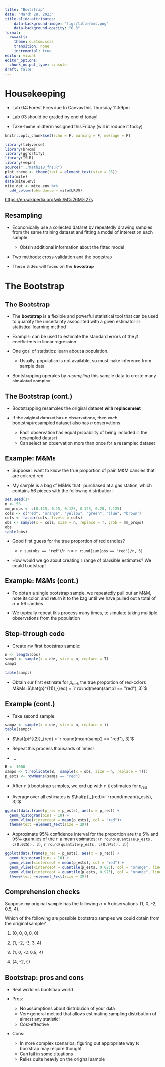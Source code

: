 ```yaml
---
title: "Bootstrap"
date: "March 28, 2023"
title-slide-attributes:
    data-background-image: "figs/title/mms.png"
    data-background-opacity: "0.3"
format: 
  revealjs:
    theme: custom.scss
    transition: none
    incremental: true
editor: visual
editor_options: 
  chunk_output_type: console
draft: false
---
```


# Housekeeping

-   Lab 04: Forest Fires due to Canvas this Thursday 11:59pm

-   Lab 03 should be graded by end of today!

-   Take-home midterm assigned this Friday (will introduce it today)

```r
knitr::opts_chunk$set(echo = F, warning = F, message = F)

library(tidyverse)
library(broom)
library(ggfortify)
library(ISLR)
library(vegan)
source("../math218_fns.R")
plot_theme <- theme(text = element_text(size = 16))
data(mite)
data(mite.env)
mite_dat <- mite.env %>%
  add_column(abundance = mite$LRUG)

```

::: footer
<https://en.wikipedia.org/wiki/M%26M%27s>
:::

## Resampling

-   Economically use a collected dataset by repeatedly drawing samples from the same training dataset and fitting a model of interest on each sample

    -   Obtain additional information about the fitted model

-   Two methods: cross-validation and the bootstrap

-   These slides will focus on the **bootstrap**

# The Bootstrap

## The Bootstrap

-   The **bootstrap** is a flexible and powerful statistical tool that can be used to quantify the uncertainty associated with a given estimator or statistical learning method

-   Example: can be used to estimate the standard errors of the $\beta$ coefficients in linear regression

-   One goal of statistics: learn about a population.

    -   Usually, population is not available, so must make inference from sample data

-   Bootstrapping operates by *resampling* this sample data to create many simulated samples

## The Bootstrap (cont.)

-   Bootstrapping resamples the original dataset **with replacement**

-   If the original dataset has $n$ observations, then each bootstrap/resampled dataset also has $n$ observations

    -   Each observation has equal probability of being included in the resampled dataset
    -   Can select an observation more than once for a resampled dataset

## Example: M&Ms

-   Suppose I want to know the true proportion of plain M&M candies that are colored red

-   My sample is a bag of M&Ms that I purchased at a gas station, which contains 56 pieces with the following distribution:

::: fragment
```r
set.seed(1)
n <- 56
mm_props <- c(0.125, 0.25, 0.125, 0.125, 0.25, 0.125)
cols <- c("red", "orange", "yellow", "green", "blue", "brown")
cols <- factor(cols, levels = cols)
obs <- sample(x = cols, size = n, replace = T, prob = mm_props)
obs
table(obs)
```
:::

-   Good first guess for the true proportion of red candies?

    -   `r sum(obs == "red")`/`r n` = `r round(sum(obs == "red")/n, 3)`

-   How would we go about creating a range of plausible estimates? We could bootstrap!

## Example: M&Ms (cont.)

-   To obtain a single bootstrap sample, we repeatedly pull out an M&M, note its color, and return it to the bag until we have pulled out a total of $n = 56$ candies

-   We typically repeat this process many times, to simulate taking multiple observations from the population

## Step-through code

-   Create my first bootstrap sample:

::: fragment
```r
n <- length(obs)
samp1 <- sample(x = obs, size = n, replace = T)
samp1
```
:::

::: fragment
```r
table(samp1)
```
:::

-   Obtain our first estimate for $p_{red}$, the true proportion of red-colors M&Ms: $\hat{p}^{(1)}_{red} = `r round(mean(samp1 == "red"), 3)`$

## Example (cont.) {.scrollable}

-   Take second sample:

::: fragment
```r
samp2 <- sample(x = obs, size = n, replace = T)
table(samp2)
```
:::

-   $\hat{p}^{(2)}_{red} = `r round(mean(samp2 == "red"), 3)`$

-   Repeat this process thousands of times!

-   ...

```r
B <- 1000
samps <- t(replicate(B,  sample(x = obs, size = n, replace = T)))
p_ests <- rowMeans(samps == "red")
```

-   After `r B` bootstrap samples, we end up with `r B` estimates for $p_{red}$

-   Average over all estimates is $\hat{p} _{red}= `r round(mean(p_ests), 3)`$

::: stack
::: fragment
```r
ggplot(data.frame(p_red = p_ests), aes(x = p_red)) +
  geom_histogram(bins = 10) +
  geom_vline(xintercept = mean(p_ests), col = "red")+
  theme(text =element_text(size = 20))
```
:::

-   Approximate 95% confidence interval for the proportion are the 5% and 95% quantiles of the `r B` mean estimates: (`r round(quantile(p_ests, c(0.025)), 3)`, `r round(quantile(p_ests, c(0.975)), 3)`)

::: fragment
```r
ggplot(data.frame(p_red = p_ests), aes(x = p_red)) +
  geom_histogram(bins = 10) +
  geom_vline(xintercept = mean(p_ests), col = "red") +
  geom_vline(xintercept = quantile(p_ests, 0.025), col = "orange", linetype = "dashed")+
  geom_vline(xintercept = quantile(p_ests, 0.975), col = "orange", linetype = "dashed") +
  theme(text =element_text(size = 20))
```
:::
:::

## Comprehension checks

Suppose my original sample has the following $n = 5$ observations: (1, 0, -2, 0.5, 4).

Which of the following are possible bootstrap samples we could obtain from the original sample?

1.  (0, 0, 0, 0, 0)

2.  (1, -2, -2, 3, 4)

3.  (1, 0, -2, 0.5, 4)

4.  (4, -2, 0)

## Bootstrap: pros and cons

-   Real world vs bootstrap world

-   Pros:

    -   No assumptions about distribution of your data
    -   Very general method that allows estimating sampling distribution of almost any statistic!
    -   Cost-effective

-   Cons:

    -   In more complex scenarios, figuring out appropriate way to bootstrap may require thought
    -   Can fail in some situations
    -   Relies quite heavily on the original sample
